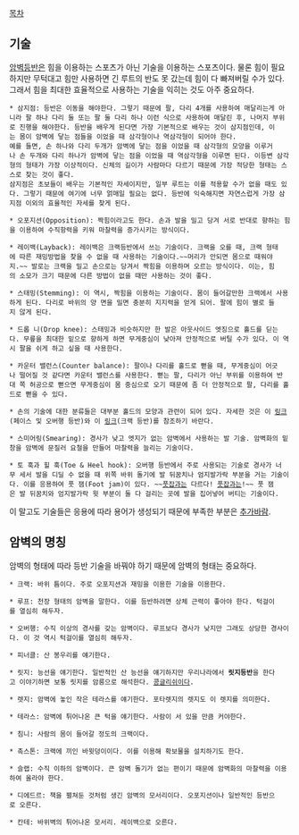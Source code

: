 [[목차]]

== 기술 ==

[[암벽등반]]은 힘을 이용하는 스포츠가 아닌 기술을 이용하는 스포츠이다. 물론 힘이 필요하지만 무턱대고 힘만 사용하면 긴 루트의 반도 못 갔는데 힘이 다 빠져버릴 수가 있다. 그래서 힘을 최대한 효율적으로 사용하는 기술을 익히는 것도 아주 중요하다.

 * 삼지점: 등반은 이동을 해야한다. 그렇기 때문에 팔, 다리 4개를 사용하여 매달리는게 아니라 팔 하나 다리 둘 또는 팔 둘 다리 하나 이런 식으로 사용하여 매달린 후, 나머지 부위로 진행을 해야한다. 등반을 배우게 된다면 가장 기본적으로 배우는 것이 삼지점인데, 이는 몸이 암벽에 닿는 점들을 이었을 때 삼각형이나 역삼각형이 되어야 한다.
 예를 들면, 손 하나와 다리 두개가 암벽에 닿는 점을 이었을 때 삼각형의 모양을 이루거나 손 두개와 다리 하나가 암벽에 닿는 점을 이었을 때 역삼각형을 이루면 된다. 이등변 삼각형의 형태가 가장 이상적이다. 신체의 길이가 사람마다 다르기 때문에 가장 적당한 형태는 스스로 찾는 것이 좋다.
 삼지점은 초보들이 배우는 기본적인 자세이지만, 일부 루트는 이를 적용할 수가 없을 때도 있다. 그렇기 때문에 여기에 너무 얽매일 필요는 없다. 등반에 익숙해지면 자연스럽게 가장 삼지점 이외의 효율적인 자세를 찾게 된다.

 * 오포지션(Opposition): 짝힘이라고도 한다. 손과 발을 밀고 당겨 서로 반대로 향하는 힘을 이용하여 수직항력을 키워 마찰력을 증가시키는 방식이다.

 * 레이백(Layback): 레이백은 크랙등반에서 쓰는 기술이다. 크랙을 오를 때, 크랙 형태에 따른 재밍방법을 찾을 수 없을 때 사용하는 기술이다.~~머리가 안되면 몸으로 때워야지.~~ 발로는 크랙을 밀고 손으로는 당겨서 짝힘을 이용하며 오르는 방식이다. 이는, 힘의 소모가 크기 때문에 다른 방법이 없을 때만 사용하는 것이 좋다.

 * 스태밍(Stemming): 이 역시, 짝힘을 이용하는 기술이다. 몸이 들어갈만한 크랙에서 사용하게 된다. 다리로 바위의 양 면을 밀면 충분히 지지력을 얻게 되어. 팔에 힘이 별로 들지 않게 된다.

 * 드롭 니(Drop knee): 스태밍과 비슷하지만 한 발은 아웃사이드 엣징으로 홀드를 딛는다. 무릎을 최대한 밑으로 향하게 하면 무게중심이 낮아져 안정적으로 버틸 수가 있다. 이 역시 팔을 쉬게 하고 싶을 때 사용한다.

 * 카운터 밸런스(Counter balance): 팔이나 다리를 홀드로 뻗을 때, 무게중심이 어긋나 떨어질 것 같다면 카운터 밸런스를 사용한다. 뻗는 팔, 다리가 아닌 부위를 이용하여 반대 쪽 허공으로 뻗으면 무게중심이 몸 중심으로 오기 때문에 좀 더 안정적으로 팔, 다리를 홀드로 뻗을 수 있다.

 * 손의 기술에 대한 분류들은 대부분 홀드의 모양과 관련이 되어 있다. 자세한 것은 이 [[http://climbing.about.com/od/RockClimbingTechnique/tp/Nine-Basic-Types-Of-Climbing-Handholds.htm|링크]](페이스 및 오버행 등반)와 이 [[http://opp.uoregon.edu/climbing/topics/cracks.html|링크]](크랙 등반)를 참조하기 바란다.

 * 스미어링(Smearing): 경사가 낮고 엣지가 없는 암벽에서 사용하는 발 기술. 암벽화의 밑창을 암벽에 문질러 요철을 만들어 마찰력을 늘리는 기술이다.

 * 토 훅과 힐 훅(Toe & Heel hook): 오버행 등반에서 주로 사용되는 기술로 경사가 너무 세서 발을 디딜 수 없을 때 위쪽 바위 돌기에 발 뒤꿈치나 엄지발가락 부분을 거는 기술이다. 이를 응용하여 풋 잼(Foot jam)이 있다. ~~[[풋잡]]과는 다르다! [[풋잡]]과는!~~ 풋 잼은 발 뒤꿈치와 엄지발가락 윗 부분이 둘 다 걸리는 곳에 발을 집어넣어 버티는 기술이다.

이 말고도 기술들은 응용에 따라 용어가 생성되기 때문에 부족한 부분은 [[추가바람]].
== 암벽의 명칭 ==

암벽의 형태에 따라 등반 기술을 바꿔야 하기 때문에 암벽의 형태는 중요하다.

 * 크랙: 바위 틈이다. 주로 오포지션과 재밍을 이용한 기술을 이용한다.

 * 루프: 천장 형태의 암벽을 말한다. 이를 등반하려면 상체 근력이 좋아야 한다. 턱걸이를 열심히 해두자.

 * 오버행: 수직 이상의 경사를 갖는 암벽이다. 루프보다 경사가 낮지만 그래도 상당한 경사이다. 이 것 역시 턱걸이를 열심히 해두자.

 * 피너클: 산 봉우리를 얘기한다.

 * 릿지: 능선을 얘기한다. 일반적인 산 능선을 얘기하지만 우리나라에서 '''릿지등반'''을 한다고 이야기하면 보통 릿지를 암릉으로 해석한다. [[콩글리쉬]]이다.

 * 렛지: 암벽에 놓인 작은 테라스를 얘기한다. 포타렛지의 렛지도 이 렛지를 의미한다.

 * 테라스: 암벽에 튀어나온 큰 턱을 얘기한다. 사람이 서 있을 만큼 커야한다.

 * 침니: 사람의 몸이 들어갈 정도의 크랙이다.

 * 촉스톤: 크랙에 끼인 바윗덩이이다. 이를 이용해 확보물을 설치하기도 한다.

 * 슬랩: 수직 이하의 암벽이다. 큰 암벽 돌기가 없는 편이기 때문에 암벽화의 마찰력을 이용하여 올라야 한다.

 * 디에드르: 책을 펼쳐둔 것처럼 생긴 암벽의 모서리이다. 오포지션이나 일반적인 등반으로 오른다.

 * 칸테: 바위벽의 튀어나온 모서리. 레이백으로 오른다.
